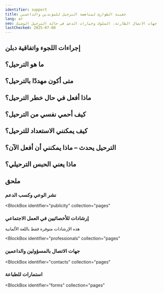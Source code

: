 ```yaml
---
identifier: support
title: حقيبة الطوارئ لمناهضة الترحيل للمؤيدين والداعمين
lang: ar
seo: معلومات عملية للمساندين في ساكسونيا – الحقوق، جهات الاتصال الطارئة، السلوك وخيارات الدعم في حالة الترحيل الوشيك
lastChecked: 2025-07-08
---
```


<Block identifier="kit-intro" />

<SupportBox title="إرشادات إضافية للداعمين المتطوعين">
  <Block identifier="kit-intro-support" />
</SupportBox>

<Block identifier="kit-advice" />

<SupportBox title="إرشادات إضافية للداعمين المتطوعين">
  <Block identifier="kit-advice-support" />
</SupportBox>

## إجراءات اللجوء واتفاقية دبلن

<Block identifier="kit-procedure-dublin" />

<SupportBox title="إرشادات إضافية للداعمين المتطوعين">
  <Block identifier="kit-procedure-support" />
</SupportBox>

## ما هو الترحيل؟

<Block identifier="kit-deportation-definition" />

## متى أكون مهددًا بالترحيل؟

<Block identifier="kit-deportation-risk" />

<SupportBox title="إرشادات إضافية للداعمين المتطوعين">
  <Block identifier="kit-deportation-risk-support" />
</SupportBox>

## ماذا أفعل في حال خطر الترحيل؟

<Block identifier="kit-stress" />

<SupportBox title="إرشادات إضافية للداعمين المتطوعين">
  <Block identifier="kit-stress-support" />
</SupportBox>

<Block identifier="kit-residence" />

<SupportBox title="إرشادات إضافية للداعمين المتطوعين">
  <Block identifier="kit-residence-support" />
</SupportBox>

## كيف أحمي نفسي من الترحيل؟

<Block identifier="kit-prevent-deportation" />

## كيف يمكنني الاستعداد للترحيل؟

<Block identifier="kit-prepare-deportation" />

<SupportBox title="إرشادات إضافية للداعمين المتطوعين">
  <Block identifier="kit-prepare-deportation-support" />
</SupportBox>

## الترحيل يحدث – ماذا يمكنني أن أفعل الآن؟

<Block identifier="kit-police" />

<SupportBox title="إرشادات إضافية للداعمين المتطوعين">
  <Block identifier="kit-police-support" />
</SupportBox>

<Block identifier="kit-ongoing-deportation" />

<SupportBox title="إرشادات إضافية للداعمين المتطوعين">
  <Block identifier="kit-ongoing-deportation-support" />
</SupportBox>

## ماذا يعني الحبس الترحيلي؟

<Block identifier="kit-detention" />

## ملحق

<Block identifier="kit-outro" />

### نشر الوعي وكسب الدعم

<BlockBox
  identifier="publicity"
  collection="pages"
>
  <Block
    identifier="publicity"
    collection="pages"
  />
</BlockBox>

###  إرشادات للأخصائيين في العمل الاجتماعي

هذه الإرشادات متوفرة فقط باللغة الألمانية

<BlockBox
  identifier="professionals"
  collection="pages"
>
  <Block
    identifier="professionals"
    collection="pages"
  />
</BlockBox>

### جهات الاتصال بالمسؤولين والداعمين

<BlockBox
  identifier="contacts"
  collection="pages"
>
  <Block
    identifier="contacts"
    collection="pages"
  />
</BlockBox>

### استمارات للطباعة

<BlockBox
  identifier="forms"
  collection="pages"
>
  <Block
    identifier="forms"
    collection="pages"
  />
</BlockBox>


